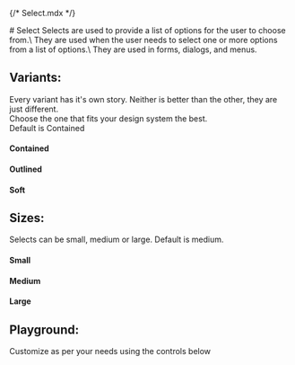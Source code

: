 {/* Select.mdx */}

<Meta of={SelectStories} name="Docs"/>
# Select
Selects are used to provide a list of options for the user to choose from.\
They are used when the user needs to select one or more options from a list of options.\
They are used in forms, dialogs, and menus.

## Variants:
Every variant has it's own story. Neither is better than the other, they are just different.\
Choose the one that fits your design system the best.\
Default is Contained

#### Contained
<Canvas of={SelectStories.Contained}/>

#### Outlined
<Canvas of={SelectStories.Outlined}/>

#### Soft
<Canvas of={SelectStories.Soft}/>


## Sizes:
Selects can be small, medium or large. Default is medium.

#### Small
<Canvas of={SelectStories.Small}/>

#### Medium
<Canvas of={SelectStories.Medium}/>

#### Large
<Canvas of={SelectStories.Large}/>


## Playground:
Customize as per your needs using the controls below

<Canvas of={SelectStories.Playground}/>
<Controls of={SelectStories.Playground}/>